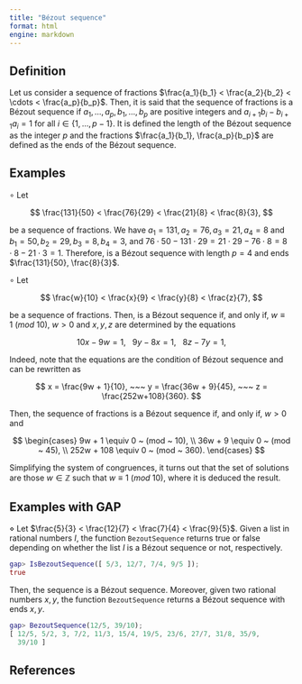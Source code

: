 ```yaml
---
title: "Bézout sequence"
format: html
engine: markdown
---
```


<!-- Definición de Num. Sem. -->

## Definition

Let us consider a sequence of fractions $\frac{a_1}{b_1} < \frac{a_2}{b_2} < \cdots < \frac{a_p}{b_p}$. Then, it is said that the sequence of fractions is a Bézout sequence if $a_1, \ldots, a_p, b_1, \ldots, b_p$ are positive integers and $a_{i+1}b_i - b_{i+1}a_i = 1$ for all $i \in \{1, \ldots, p-1\}$. It is defined the length of the Bézout sequence as the integer $p$ and the fractions $\frac{a_1}{b_1}, \frac{a_p}{b_p}$ are defined as the ends of the Bézout sequence.

## Examples

<!-- Ejemplo de Num. Sem. -->

$\circ$ Let

$$
\frac{131}{50} < \frac{76}{29} < \frac{21}{8} < \frac{8}{3}, 
$$

be a sequence of fractions. We have $a_1 = 131, a_2 = 76, a_3 = 21, a_4 = 8$ and $b_1 = 50, b_2 = 29, b_3 = 8, b_4 = 3$, and $76 \cdot 50 - 131 \cdot 29 = 21 \cdot 29 - 76 \cdot 8 = 8 \cdot 8 - 21 \cdot 3 = 1$. Therefore, is a Bézout sequence with length $p = 4$ and ends $\frac{131}{50}, \frac{8}{3}$.

$\circ$ Let

$$
\frac{w}{10} < \frac{x}{9} < \frac{y}{8} < \frac{z}{7},
$$

be a sequence of fractions. Then, is a Bézout sequence if, and only if, $w \equiv 1 ~ (mod ~ 10)$, $w > 0$ and $x,y,z$ are determined by the equations

$$
10x - 9w = 1, ~~~ 9y - 8x = 1, ~~~ 8z - 7y = 1,
$$

Indeed, note that the equations are the condition of Bézout sequence and can be rewritten as

$$
x = \frac{9w + 1}{10}, ~~~ y = \frac{36w + 9}{45}, ~~~ z = \frac{252w+108}{360}.
$$

Then, the sequence of fractions is a Bézout sequence if, and only if, $w > 0$ and

$$
\begin{cases}
  9w + 1 \equiv 0 ~ (mod ~ 10), \\
  36w + 9 \equiv 0 ~ (mod ~ 45), \\
  252w + 108 \equiv 0 ~ (mod ~ 360).
\end{cases}
$$

Simplifying the system of congruences, it turns out that the set of solutions are those $w \in \mathbb{Z}$ such that $w \equiv 1 ~ (mod ~ 10)$, where it is deduced the result.

## Examples with GAP

<!-- Ejemplo de Num. Sem. -->

$\diamond$ Let $\frac{5}{3} < \frac{12}{7} < \frac{7}{4} < \frac{9}{5}$. Given a list in rational numbers $I$, the function `BezoutSequence` returns true or false depending on whether the list $I$ is a Bézout sequence or not, respectively.

``` gap
gap> IsBezoutSequence([ 5/3, 12/7, 7/4, 9/5 ]);
true
```

Then, the sequence is a Bézout sequence. Moreover, given two rational numbers $x,y$, the function `BezoutSequence` returns a Bézout sequence with ends $x,y$.

``` gap
gap> BezoutSequence(12/5, 39/10);
[ 12/5, 5/2, 3, 7/2, 11/3, 15/4, 19/5, 23/6, 27/7, 31/8, 35/9,
  39/10 ]
```

## References
